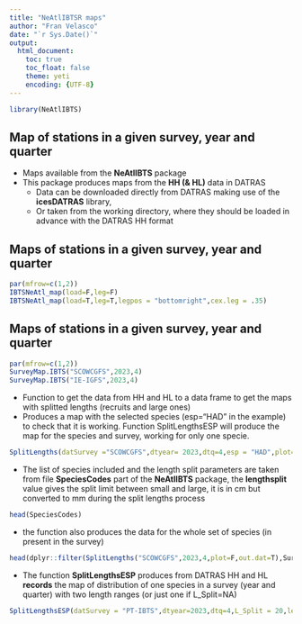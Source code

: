 ```yaml
---
title: "NeAtlIBTSR maps"
author: "Fran Velasco"
date: "`r Sys.Date()`"
output: 
  html_document:
    toc: true
    toc_float: false
    theme: yeti
    encoding: {UTF-8}
---
```


```r
library(NeAtlIBTS)

```


## Map of stations in a given survey, year and quarter

* Maps available from the **NeAtlIBTS** package
* This package produces maps from the **HH (& HL)** data in DATRAS
  - Data can be downloaded directly from DATRAS making use of the **icesDATRAS** library, 
  - Or taken from the working directory, where they should be loaded in advance with the DATRAS HH format 

## Maps of stations in a given survey, year and quarter

```r
par(mfrow=c(1,2))
IBTSNeAtl_map(load=F,leg=F)
IBTSNeAtl_map(load=T,leg=T,legpos = "bottomright",cex.leg = .35)
```

## Maps of stations in a given survey, year and quarter

```r
par(mfrow=c(1,2))
SurveyMap.IBTS("SCOWCGFS",2023,4)
SurveyMap.IBTS("IE-IGFS",2023,4)
```

* Function to get the data from HH and HL to a data frame to get the maps with splitted lengths (recruits and large ones)
* Produces a map with the selected species (esp="HAD" in the example) to check that it is working. Function SplitLengthsESP will produce the map for the species and survey, working for only one specie.

```r
SplitLengths(datSurvey ="SCOWCGFS",dtyear= 2023,dtq=4,esp = "HAD",plot=T,out.dat = FALSE)
```

* The list of species included and the length split parameters are taken from file **SpeciesCodes** part of the **NeAtlIBTS** package, the **lengthsplit** value gives the split limit between small and large, it is in cm but converted to mm during the split lengths process

```r
head(SpeciesCodes)
```

* the function also produces the data for the whole set of species (in present in the survey)

```r
head(dplyr::filter(SplitLengths("SCOWCGFS",2023,4,plot=F,out.dat=T),Survey=="SCOWCGFS"))
```

* The function **SplitLengthsESP** produces from DATRAS HH and HL **records** the map of distribution of one species in a survey (year and quarter) with two length ranges (or just one if L_Split=NA)

```r
SplitLengthsESP(datSurvey = "PT-IBTS",dtyear=2023,dtq=4,L_Split = 20,legpos = "bottomleft")
```